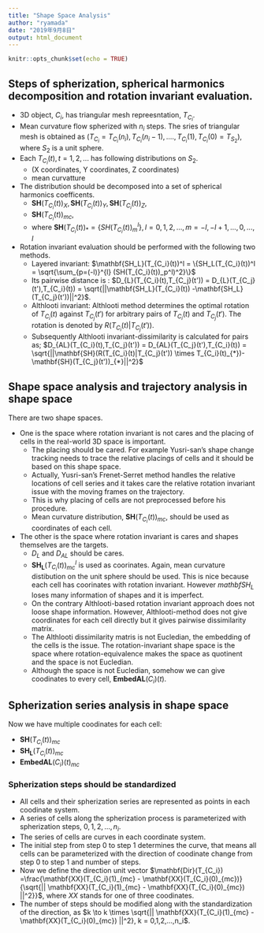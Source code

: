 ```yaml
---
title: "Shape Space Analysis"
author: "ryamada"
date: "2019年9月8日"
output: html_document
---
```


```r
knitr::opts_chunk$set(echo = TRUE)
```

## Steps of spherization, spherical harmonics decomposition and rotation invariant evaluation.

* 3D object, $C_i$, has triangular mesh repreesntation, $T_{C_i}$.
* Mean curvature flow spherized with $n_i$ steps. The sries of triangular mesh is obtained as ($T_{C_i} = T_{C_i}(n_i),T_{C_i}(n_i-1),....,T_{C_i}(1),T_{C_i}(0)= T_{S_2}$), where $S_2$ is a unit sphere.
* Each $T_{C_i}(t), t=1,2,...$ has following distributions on $S_2$.
    + (X coordinates, Y coordinates, Z coordinates)
    + mean curvatture
* The distribution should be decomposed into a set of spherical harmonics coefficents.
    + $\mathbf{SH}(T_{C_i}(t))_X,\mathbf{SH}(T_{C_i}(t))_Y,\mathbf{SH}(T_{C_i}(t))_Z$,
    + $\mathbf{SH}(T_{C_i}(t))_{mc}$,
    + where $\mathbf{SH}(T_{C_i}(t))_{*} = \{SH(T_{C_i}(t))_m^l\}, l=0,1,2,...,m=-l,-l+1,...,0,...,l$
* Rotation invariant evaluation should be performed with the following two methods.
    + Layered invariant: $\mathbf{SH_L}(T_{C_i}(t))^l = \{SH_L(T_{C_i}(t))^l = \sqrt{\sum_{p=(-l)}^{l} (SH(T_{C_i}(t))_p^l)^2}\}$
    + Its pairwise distance is : $D_{L}(T_{C_i}(t),T_{C_j}(t')) = D_{L}(T_{C_j}(t'),T_{C_i}(t)) = \sqrt{||\mathbf{SH_L}(T_{C_i}(t)) -\mathbf{SH_L}(T_{C_j}(t'))||^2}$.
    + Althlooti invariant: Althlooti method determines the optimal rotation of $T_{C_i}(t)$ against $T_{C_j}(t')$ for arbitrary pairs of $T_{C_i}(t)$ and $T_{C_j}(t')$. The rotation is denoted by $R(T_{C_i}(t)|T_{C_j}(t'))$.
    + Subsequently Althlooti invariant-dissimilarity is calculated for pairs as; $D_{AL}(T_{C_i}(t),T_{C_j}(t')) = D_{AL}(T_{C_j}(t'),T_{C_i}(t)) = \sqrt{||\mathbf{SH}(R(T_{C_i}(t)|T_{C_j}(t')) \times T_{C_i}(t)_{*})-\mathbf{SH}(T_{C_j}(t'))_{*}||^2}$
    
## Shape space analysis and trajectory analysis in shape space

There are two shape spaces.

* One is the space where rotation invariant is not cares and the placing of cells in the real-world 3D space is important. 
    + The placing should be cared. For example Yusri-san's shape change tracking needs to trace the relative placings of cells and it should be based on this shape space. 
    + Actually, Yusri-san's Frenet-Serret method handles the relative locations of cell series and it takes care the relative rotation invariant issue with the moving frames on the trajectory. 
    + This is why placing of cells are not preprocessed before his procedure.
    + Mean curvature distribution, $\mathbf{SH}(T_{C_i}(t))_{mc}$, should be used as coordinates of each cell.
* The other is the space where rotation invariant is cares and shapes themselves are the targets.
    + $D_L$ and $D_{AL}$ should be cares.
    + $\mathbf{SH_L}(T_{C_i}(t))^l_{mc}$ is used as coorinates. Again, mean curvature distibution on the unit sphere should be used. This is nice because each cell has coorinates with rotation invariant. However $mathbf{SH_L}$ loses many information of shapes and it is imperfect.
    + On the contrary Althlooti-based rotation invariant approach does not loose shape information. However, Althlooti-method does not give coordinates for each cell directly but it gives pairwise dissimilarity matrix.
    + The Althlooti dissimilarity matris is not Eucledian, the embedding of the cells is the issue. The rotation-invariant shape space is the space where rotation-equivalence makes the space as quotinent and the space is not Eucledian.
    + Although the space is not Eucledian, somehow we can give coodinates to every cell, $\mathbf{EmbedAL}(C_i)(t)$.

## Spherization series analysis in shape space

Now we have multiple coodinates for each cell:

* $\mathbf{SH}(T_{C_i}(t))_{mc}$
* $\mathbf{SH_L}(T_{C_i}(t))_{mc}$
* $\mathbf{EmbedAL}(C_i)(t)_{mc}$


### Spherization steps should be standardized

* All cells and their spherization series are represented as points in each coodinate system.
* A series of cells along the spherization process is parameterized with spherization steps, $0,1,2,...,n_i$.
* The series of cells are curves in each coordinate system.
* The initial step from step 0 to step 1 determines the curve, that means all cells can be parameterized with the direction of coodinate change from step 0 to step 1 and number of steps.
* Now we define the direction unit vector $\mathbf{Dir}(T_{C_i}) =\frac{\mathbf{XX}(T_{C_i}(1)_{mc} - \mathbf{XX}(T_{C_i}(0)_{mc})}{\sqrt{|| \mathbf{XX}(T_{C_i}(1)_{mc} - \mathbf{XX}(T_{C_i}(0)_{mc}) ||^2}}$, where $XX$ stands for one of three coodinates.
* The number of steps should be modified along with the standardization of the direction, as $k \to k \times \sqrt{|| \mathbf{XX}(T_{C_i}(1)_{mc} - \mathbf{XX}(T_{C_i}(0)_{mc}) ||^2}, k = 0,1,2,...,n_i$. 





    